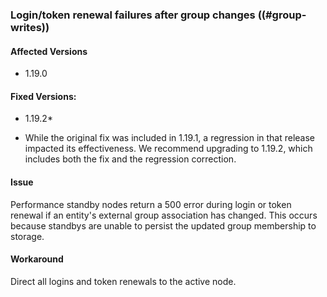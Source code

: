 ### Login/token renewal failures after group changes ((#group-writes))

#### Affected Versions
- 1.19.0

#### Fixed Versions:
- 1.19.2*

* While the original fix was included in 1.19.1, a regression in that release impacted its effectiveness. 
We recommend upgrading to 1.19.2, which includes both the fix and the regression correction.


#### Issue
Performance standby nodes return a 500 error during login or token renewal if an
entity's external group association has changed. This occurs because standbys are
unable to persist the updated group membership to storage.

#### Workaround
Direct all logins and token renewals to the active node.

